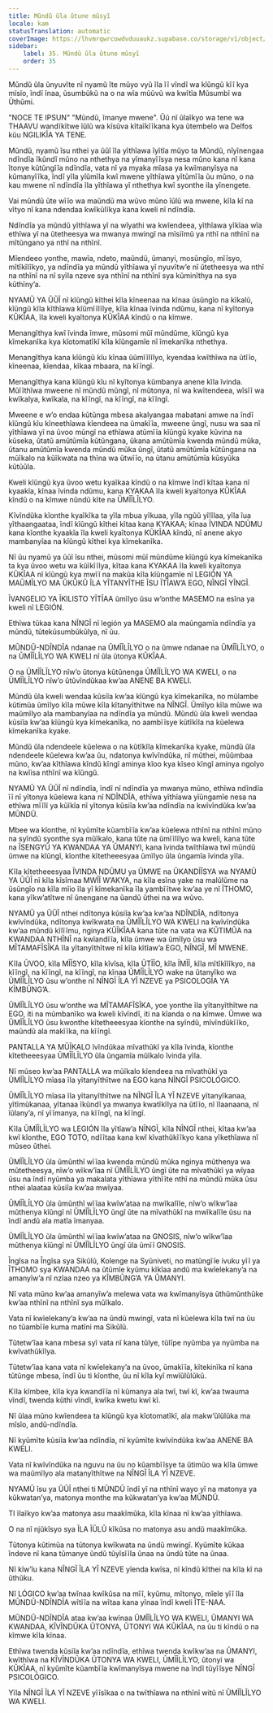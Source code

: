 ```yaml
---
title: Mũndũ ũla ũtune mũsyĩ
locale: kam
statusTranslation: automatic
coverImage: https://lhvmrqwrcowdvduuaukz.supabase.co/storage/v1/object/public/strapi-uploads/small_cover-educacion-fundamental.webp-2d51a7828a2b1309555be27f7e2a61a0.webp
sidebar:
    label: 35. Mũndũ ũla ũtune mũsyĩ
    order: 35
---
```

Mũndũ ũla ũnyuvĩte nĩ nyamũ ĩte mũyo vyũ ĩla ĩĩ vĩndĩ wa kĩũngũ kĩĩ kya mĩsĩo, ĩndĩ ĩnaa, ũsumbũkũ na o na wĩa mũũvũ wa kwĩtĩa Mũsumbĩ wa Ũthũmi.

"NOCE TE IPSUN" "Mũndũ, ĩmanye mwene". Ũũ nĩ ũlaĩkyo wa tene wa THAAVU wandĩkĩtwe ĩũlũ wa kĩsũva kĩtaĩkĩĩkana kya ũtembelo wa Delfos kũu NGILIKĨA YA TENE.

Mũndũ, nyamũ ĩsu nthei ya ũũĩ ĩla yĩthĩawa ĩyĩtĩa mũyo ta Mũndũ, nĩyĩnengaa ndĩndĩa ĩkũndĩ mũno na nthethya na yĩmanyĩĩsya nesa mũno kana nĩ kana ĩtonye kũtũngĩĩa ndĩndĩa, vata nĩ ya myaka mĩasa ya kwĩmanyĩsya na kũmanyĩĩka, ĩndĩ yĩla yĩũmĩla kwĩ mwene yĩthĩawa yĩtũmĩĩa ũu mũno, o na kau mwene nĩ ndĩndĩa ĩla yĩthĩawa yĩ nthethya kwĩ syonthe ila yĩnengete.

Vai mũndũ ũte wĩĩo wa maũndũ ma wũvo mũno ĩũlũ wa mwene, kĩla kĩ na vĩtyo nĩ kana ndendaa kwĩkũlĩkya kana kweli nĩ ndĩndĩa.

Ndĩndĩa ya mũndũ yĩthĩawa yĩ na wĩyathi wa kwĩendeea, yĩthĩawa yĩkĩaa wĩa ethĩwa yĩ na ũtetheesya wa mwanya mwingĩ na mĩsiĩmũ ya nthĩ na nthĩnĩ na mĩtũngano ya nthĩ na nthĩnĩ.

Mĩendeeo yonthe, mawĩa, ndeto, maũndũ, ũmanyi, mosũngĩo, mĩĩsyo, mĩtĩkĩlĩkyo, ya ndĩndĩa ya mũndũ yĩthĩawa yĩ nyuvĩtwʼe nĩ ũtetheesya wa nthĩ na nthĩnĩ na nĩ syĩla nzeve sya nthĩnĩ na nthĩnĩ sya kũminĩthya na sya kũthĩnyʼa.

NYAMŨ YA ŨŨĨ nĩ kĩũngũ kĩthei kĩla kĩneenaa na kĩnaa ũsũngĩo na kĩkalũ, kĩũngũ kĩla kĩthĩawa kĩũmĩĩlĩlye, kĩla kĩnaa ĩvinda ndũmu, kana nĩ kyĩtonya KŨKĨAA, ĩla kweli kyaĩtonya KŨKĨAA kĩndũ o na kĩmwe.

Menangĩthya kwĩ ĩvinda ĩmwe, mũsomi mũĩ mũndũme, kĩũngũ kya kĩmekanĩka kya kĩotomatĩkĩ kĩla kĩũngamĩe nĩ ĩmekanĩka nthethya.

Menangĩthya kana kĩũngũ kĩu kĩnaa ũũmĩĩlĩlyo, kyendaa kwĩthĩwa na ũtĩĩo, kĩneenaa, kĩendaa, kĩkaa mbaara, na kĩĩngĩ.

Menangĩthya kana kĩũngũ kĩu nĩ kyĩtonya kũmbanya anene kĩla ĩvinda. Mũĩĩthĩwa mweene nĩ mũndũ mũngĩ, nĩ mũtonya, nĩ wa kwĩtendeea, wĩsĩĩ wa kwĩkalya, kwĩkala, na kĩĩngĩ, na kĩĩngĩ, na kĩĩngĩ.

Mweene e wʼo endaa kũtũnga mbesa akalyangaa mabatani amwe na ĩndĩ kĩũngũ kĩu kĩneethĩawa kĩendeea na ũmakĩĩa, mweene ũngĩ, nusu wa saa nĩ yĩthĩawa yĩ na ũvoo mũngĩ na ethĩawa atũmĩĩa kĩũngũ kyake kũvina na kũseka, ũtatũ amũtũmĩa kũtũngana, ũkana amũtũmĩa kwenda mũndũ mũka, ũtanu amũtũmĩa kwenda mũndũ mũka ũngĩ, ũtatũ amũtũmĩa kũtũngana na mũĩkalo na kũĩkwata na thĩna wa ũtwĩĩo, na ũtanu amũtũmĩa kũsyũka kũtũũla.

Kweli kĩũngũ kya ũvoo wetu kyaĩkaa kĩndũ o na kĩmwe ĩndĩ kĩtaa kana nĩ kyaakĩa, kĩnaa ĩvinda ndũmu, kana KYAKAA ĩla kweli kyaĩtonya KŨKĨAA kĩndũ o na kĩmwe nũndũ kĩte na ŨMĨĨLĨLYO.

Kĩvĩndũka kĩonthe kyaĩkĩka ta yĩla mbua yĩkuaa, yĩla ngũũ yĩlĩlaa, yĩla ĩua yĩthaangaataa, ĩndĩ kĩũngũ kĩthei kĩtaa kana KYAKAA; kĩnaa ĨVINDA NDŨMU kana kĩonthe kyaakĩa ĩla kweli kyaĩtonya KŨKĨAA kĩndũ, nĩ anene akyo mambanyĩaa na kĩũngũ kĩthei kya kĩmekanĩka.

Nĩ ũu nyamũ ya ũũĩ ĩsu nthei, mũsomi mũĩ mũndũme kĩũngũ kya kĩmekanĩka ta kya ũvoo wetu wa kũĩkĩĩlya, kĩtaa kana KYAKAA ĩla kweli kyaĩtonya KŨKĨAA nĩ kĩũngũ kya mwĩĩ na makũa kĩla kĩũngamĩe nĩ LEGIÓN YA MAŨMĨLYO MA ŨKŨKŨ ĨLA YĨTANYĨTHE ĨSU ĨTĨAWʼA EGO, NĨNGĨ YĨNGĨ.

ĨVANGELIO YA ĨKILISTO YĨTĨAA ũmĩlyo ũsu wʼonthe MASEMO na esĩna ya kweli nĩ LEGIÓN.

Ethĩwa tũkaa kana NĨNGĨ nĩ legión ya MASEMO ala maũngamĩa ndĩndĩa ya mũndũ, tũtekũsumbũkũlya, nĩ ũu.

MŨNDŨ-NDĨNDĨA ndanae na ŨMĨĨLĨLYO o na ũmwe ndanae na ŨMĨĨLĨLYO, o na ŨMĨĨLĨLYO WA KWELI nĩ ũla ũtonya KŨKĨAA.

O na ŨMĨĨLĨLYO nĩwʼo ũtonya kũtũnenga ŨMĨĨLĨLYO WA KWELI, o na ŨMĨĨLĨLYO nĩwʼo ũtũvĩndũkaa kwʼaa ANENE BA KWELI.

Mũndũ ũla kweli wendaa kũsiĩa kwʼaa kĩũngũ kya kĩmekanĩka, no mũlambe kũtimũa ũmĩlyo kĩla mũwe kĩla kĩtanyĩthĩtwe na NĨNGĨ. Ũmĩlyo kĩla mũwe wa maũmĩlyo ala mambanyĩaa na ndĩndĩa ya mũndũ. Mũndũ ũla kweli wendaa kũsiĩa kwʼaa kĩũngũ kya kĩmekanĩka, no aambĩĩsye kũtĩkĩla na kũelewa kĩmekanĩka kyake.

Mũndũ ũla ndendeele kũelewa o na kũtĩkĩla kĩmekanĩka kyake, mũndũ ũla ndendeele kũelewa kwʼaa ũu, ndatonya kwĩvĩndũka, nĩ mũthei, mũũmbaa mũno, kwʼaa kĩthĩawa kĩndũ kĩngĩ aminya kĩoo kya kĩseo kĩngĩ aminya ngolyo na kwĩisa nthĩnĩ wa kĩũngũ.

NYAMŨ YA ŨŨĨ nĩ ndĩndĩa, ĩndĩ nĩ ndĩndĩa ya mwanya mũno, ethĩwa ndĩndĩa ĩĩ nĩ yĩtonya kũelewa kana nĩ NDĨNDĨA, ethĩwa yĩthĩawa yĩũngamĩe nesa na ethĩwa mĩĩlĩ ya kũĩkĩa nĩ yĩtonya kũsiĩa kwʼaa ndĩndĩa na kwĩvĩndũka kwʼaa MŨNDŨ.

Mbee wa kĩonthe, nĩ kyũmĩte kũambĩĩa kwʼaa kũelewa nthĩnĩ na nthĩnĩ mũno na syĩndũ syonthe sya mũĩkalo, kana tũte na ũmĩĩlĩlyo wa kweli, kana tũte na ĨSENGYŨ YA KWANDAA YA ŨMANYI, kana ĩvinda twĩthĩawa twĩ mũndũ ũmwe na kĩũngĩ, kĩonthe kĩtetheeesyaa ũmĩlyo ũla ũngamĩa ĩvinda yĩla.

Kĩla kĩtetheeesyaa ĨVINDA NDŨMU ya ŨMWE na ŨKANDĨĨSYA wa NYAMŨ YA ŨŨĨ nĩ kĩla kĩsĩmaa MWĨĨ WʼAKYA, na kĩla esĩna yake na malũlũme na ũsũngĩo na kĩla mĩio ĩla yĩ kĩmekanĩka ĩla yambĩĩtwe kwʼaa ye nĩ ĨTHOMO, kana yĩkwʼatĩtwe nĩ ũnengane na ũandũ ũthei na wa wũvo.

NYAMŨ ya ŨŨĨ nthei ndĩtonya kũsiĩa kwʼaa kwʼaa NDĨNDĨA, ndĩtonya kwĩvĩndũka, ndĩtonya kwĩkwata na ŨMĨĨLĨLYO WA KWELI na kwĩvĩndũka kwʼaa mũndũ kĩlĩĩmu, nginya KŨĨKĨAA kana tũte na vata wa KŨTIMŨA na KWANDAA NTHĨNĨ na kwĩandĩĩa, kĩla ũmwe wa ũmĩlyo ũsu wa MĨTAMAFĨSĨKA ĩla yĩtanyĩthĩtwe nĩ kĩla kĩtĩawʼa EGO, NĨNGĨ, MĨ MWENE.

Kĩla ŨVOO, kĩla MĨĨSYO, kĩla kĩvĩsa, kĩla ŨTĨĨO, kĩla ĨMĨĨ, kĩla mĩtĩkĩlĩkyo, na kĩĩngĩ, na kĩĩngĩ, na kĩĩngĩ, na kĩnaa ŨMĨĨLĨLYO wake na ũtanyĩko wa ŨMĨĨLĨLYO ũsu wʼonthe nĩ NĨNGĨ ĨLA YĨ NZEVE ya PSICOLOGÍA YA KĨMBŨNGʼA.

ŨMĨĨLĨLYO ũsu wʼonthe wa MĨTAMAFĨSĨKA, yoe yonthe ĩla yĩtanyĩthĩtwe na EGO, iti na mũmbanĩko wa kweli kĩvĩndĩ, iti na kĩanda o na kĩmwe. Ũmwe wa ŨMĨĨLĨLYO ũsu kwonthe kĩtetheeesyaa kĩonthe na syĩndũ, mĩvĩndũkĩĩko, maũndũ ala makĩĩka, na kĩĩngĩ.

PANTALLA YA MŨĨKALO ĩvĩndũkaa mĩvathũkĩ ya kĩla ĩvinda, kĩonthe kĩtetheeesyaa ŨMĨĨLĨLYO ũla ũngamĩa mũĩkalo ĩvinda yĩla.

Nĩ mũseo kwʼaa PANTALLA wa mũĩkalo kĩendeea na mĩvathũkĩ ya ŨMĨĨLĨLYO mĩasa ĩla yĩtanyĩthĩtwe na EGO kana NĨNGĨ PSICOLÓGICO.

ŨMĨĨLĨLYO mĩasa ĩla yĩtanyĩthĩtwe na NĨNGĨ ĨLA YĨ NZEVE yĩtanyĩkanaa, yĩtĩmũkanaa, yĩtanaa ĩkũndĩ ya mwanya kwatĩkĩlya na ũtĩĩo, nĩ ĩlaanaana, nĩ ĩũlanyʼa, nĩ yĩĩmanya, na kĩĩngĩ, na kĩĩngĩ.

Kĩla ŨMĨĨLĨLYO wa LEGIÓN ĩla yĩtĩawʼa NĨNGĨ, kĩla NĨNGĨ nthei, kĩtaa kwʼaa kwĩ kĩonthe, EGO TOTO, ndĩĩtaa kana kwĩ kĩvathũkĩĩkyo kana yĩkethĩawa nĩ mũseo ũthei.

ŨMĨĨLĨLYO ũla ũmũnthĩ wĩĩaa kwenda mũndũ mũka nginya mũthenya wa mũtetheesya, nĩwʼo wĩkwʼĩaa nĩ ŨMĨĨLĨLYO ũngĩ ũte na mĩvathũkĩ ya wĩyaa ũsu na ĩndĩ nyũmba ya makalata yĩthĩawa yĩthĩĩte nthĩ na mũndũ mũka ũsu nthei alaataa kũsiĩa kwʼaa mwĩyaa.

ŨMĨĨLĨLYO ũla ũmũnthĩ wĩĩaa kwĩwʼataa na mwĩkalĩle, nĩwʼo wĩkwʼĩaa mũthenya kĩũngĩ nĩ ŨMĨĨLĨLYO ũngĩ ũte na mĩvathũkĩ na mwĩkalĩle ũsu na ĩndĩ andũ ala matĩa ĩmanyaa.

ŨMĨĨLĨLYO ũla ũmũnthĩ wĩĩaa kwĩwʼataa na GNOSIS, nĩwʼo wĩkwʼĩaa mũthenya kĩũngĩ nĩ ŨMĨĨLĨLYO ũngĩ ũla ũmĩĩ GNOSIS.

Ĩngĩsa na Ĩngĩsa sya Sikũlũ, Kolenge na Syũniveti, no matũngĩĩe ivuku yĩĩ ya ĨTHOMO sya KWANDAA na ũtũmĩe kyũmu kĩkĩaa andũ ma kwĩelekanyʼa na amanyĩwʼa nĩ nzĩaa nzeo ya KĨMBŨNGʼA YA ŨMANYI.

Nĩ vata mũno kwʼaa amanyĩwʼa melewa vata wa kwĩmanyĩsya ũthũmũnthũke kwʼaa nthĩnĩ na nthĩnĩ sya mũĩkalo.

Vata nĩ kwĩelekanyʼa kwʼaa na ũndũ mwingĩ, vata nĩ kũelewa kĩla twĩ na ũu no tũambĩĩe kuma matĩni ma Sikũlũ.

Tũtetwʼĩaa kana mbesa syĩ vata nĩ kana tũlye, tũlĩpe nyũmba ya nyũmba na kwĩvathũkĩlya.

Tũtetwʼĩaa kana vata nĩ kwĩelekanyʼa na ũvoo, ũmakĩĩa, kĩtekinĩka nĩ kana tũtũnge mbesa, ĩndĩ ũu ti kĩonthe, ũu nĩ kĩla kyĩ mwĩũlũlũkũ.

Kĩla kĩmbee, kĩla kya kwandĩĩa nĩ kũmanya ala twĩ, twĩ kĩ, kwʼaa twauma vĩndĩ, twenda kũthi vĩndĩ, kwĩka kwetu kwĩ kĩ.

Nĩ ũlaa mũno kwĩendeea ta kĩũngũ kya kĩotomatĩkĩ, ala makwʼũlũlũka ma mĩsĩo, andũ-ndĩndĩa.

Nĩ kyũmĩte kũsiĩa kwʼaa ndĩndĩa, nĩ kyũmĩte kwĩvĩndũka kwʼaa ANENE BA KWELI.

Vata nĩ kwĩvĩndũka na nguvu na ũu no kũambĩĩsye ta ũtimũo wa kĩla ũmwe wa maũmĩlyo ala matanyĩthĩtwe na NĨNGĨ ĨLA YĨ NZEVE.

NYAMŨ ĩsu ya ŨŨĨ nthei ti MŨNDŨ ĩndĩ yĩ na nthĩnĩ wayo yĩ na matonya ya kũkwatanʼya, matonya monthe ma kũkwatanʼya kwʼaa MŨNDŨ.

TI ĩlaĩkyo kwʼaa matonya asu maakĩmũka, kĩla kĩnaa nĩ kwʼaa yĩthĩawa.

O na nĩ njũkĩsyo sya ĨLA ĨŨLŨ kĩkũsa no matonya asu andũ maakĩmũka.

Tũtonya kũtimũa na tũtonya kwĩkwata na ũndũ mwingĩ. Kyũmĩte kũkaa ĩndeve nĩ kana tũmanye ũndũ tũyĩsĩĩla ũnaa na ũndũ tũte na ũnaa.

Nĩ kĩwʼĩu kana NĨNGĨ ĨLA YĨ NZEVE yĩenda kwĩsa, nĩ kĩndũ kĩthei na kĩla kĩ na ũthũku.

Nĩ LÓGICO kwʼaa twĩnaa kwĩkũsa na mĩĩ, kyũmu, mĩtonyo, mĩele yĩĩ ĩla MŨNDŨ-NDĨNDĨA wĩtĩĩa na wĩtaa kana yĩnaa ĩndĩ kweli ĨTE-NAA.

MŨNDŨ-NDĨNDĨA ataa kwʼaa kwĩnaa ŨMĨĨLĨLYO WA KWELI, ŨMANYI WA KWANDAA, KĨVĨNDŨKA ŨTONYA, ŨTONYI WA KŨKĨAA, na ũu ti kĩndũ o na kĩmwe kĩla kĩnaa.

Ethĩwa twenda kũsiĩa kwʼaa ndĩndĩa, ethĩwa twenda kwĩkwʼaa na ŨMANYI, kwĩthĩwa na KĨVĨNDŨKA ŨTONYA WA KWELI, ŨMĨĨLĨLYO, ũtonyi wa KŨKĨAA, nĩ kyũmĩte kũambĩĩa kwĩmanyĩsya mwene na ĩndĩ tũyĩĩsye NĨNGĨ PSICOLÓGICO.

Yĩla NĨNGĨ ĨLA YĨ NZEVE yĩĩsĩkaa o na twĩthĩawa na nthĩnĩ witũ nĩ ŨMĨĨLĨLYO WA KWELI.
